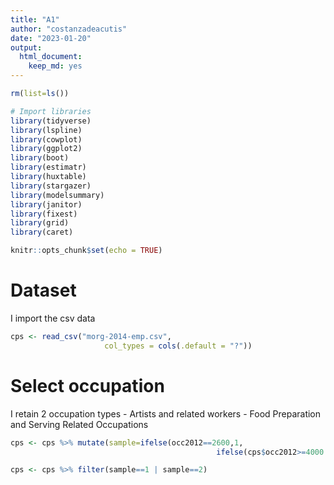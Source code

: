 ```yaml
---
title: "A1"
author: "costanzadeacutis"
date: "2023-01-20"
output: 
  html_document: 
    keep_md: yes
---
```


```r
rm(list=ls())

# Import libraries
library(tidyverse)
library(lspline)
library(cowplot)
library(ggplot2)
library(boot)
library(estimatr)
library(huxtable)
library(stargazer)
library(modelsummary)
library(janitor)
library(fixest)
library(grid)
library(caret)

knitr::opts_chunk$set(echo = TRUE)
```

# Dataset

I import the csv data

```r
cps <- read_csv("morg-2014-emp.csv", 
                     col_types = cols(.default = "?"))
```

# Select occupation 

I retain 2 occupation types 
- Artists and related workers
- Food Preparation and Serving Related Occupations

```r
cps <- cps %>% mutate(sample=ifelse(occ2012==2600,1,
                                              ifelse(cps$occ2012>=4000 & cps$occ2012<=4150,2,0)))

cps <- cps %>% filter(sample==1 | sample==2)
```




